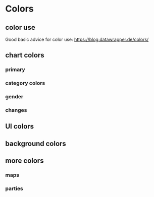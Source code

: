

<Meta title="I Styleguide/1 Colors" />

# Colors

## color use

Good basic advice for color use: https://blog.datawrapper.de/colors/

## chart colors

<ColorPalette>
  <h3>primary</h3>
  <ColorItem
    title="darkBlue | blue | lightBlue"
    subtitle="default color for single color chart"
    colors={['#20006c', darken(0.1, colors.blue), darken(0.1, colors.lightBlue)]}
  />

  <h3>category colors</h3>
  <ColorItem
    title="darkBlue | darkCyan | darkMagenta | orange | bordeaux  | lightGrey"
    subtitle="for secondary buttons or unselected tabs"
    colors={['#20006c', darken(0.05, colors.cyan), colors.darkMagenta, colors.orange, lighten(0.12, colors.bordeaux), colors.lightGrey]} />
  <ColorItem
    title="blue | cyan | magenta | honey | lightBordeaux | lightGrey"
    subtitle="for secondary buttons or unselected tabs"
    colors={[darken(0.1, colors.blue), colors.cyan, shade(-0.05, colors.magenta), colors.honey, lighten(0.2, colors.bordeaux), colors.lightGrey]} />
  <ColorItem
    title="lightBlue | lightCyan | lightMagenta | yellow | coral | lightGrey "
    subtitle="for secondary buttons or unselected tabs"
    colors={[darken(0.1, colors.lightBlue), lighten(0.12, colors.cyan), tint(0.2, saturate(0.25,colors.magenta)), colors.yellow, lighten(0.3, colors.bordeaux), colors.lightGrey]} />

  <h3>gender</h3>
  <ColorItem title="darkMagenta | cyan" subtitle="female | male" colors={[colors.darkMagenta, colors.cyan]} />
  <h3>changes</h3>
  <ColorItem title="orange | blue | darkBeige" subtitle="increase | decrease | unchanged" colors={[colors.orange, colors.blue, colors.darkBeige]} />
</ColorPalette>

## UI colors

<ColorPalette>
  <ColorItem title="red" subtitle="rbb brand color – for primary actions (read means clikacble)" colors={[colors.red]} />
  <ColorItem title="lightGrey" subtitle="for secondary buttons or unselected tabs" colors={[colors.lightGrey]} />
  <ColorItem title="grey" subtitle="e.g. grey lines" colors={[colors.grey]} />
  <ColorItem title="darkGrey" subtitle="for text and as background for buttons or selected tabs" colors={[colors.darkGrey]} />
  <ColorItem title="black" subtitle="for text" colors={['black']} />
</ColorPalette>

## background colors

<ColorPalette>
  <ColorItem title="colors.backgroundGrey" subtitle="background for toolboxes and infoboxes" colors={[colors.backgroundGrey]} />
  <ColorItem title="colors.beige" subtitle="as a background for maps and charts" colors={[colors.beige]} />
  <ColorItem title="colors.darkBeige" subtitle="like light grey but in combination with beige" colors={[colors.darkBeige]} />
</ColorPalette>

## more colors
<ColorPalette>
  <h3>maps</h3>
  <ColorItem title="lightWaterBlue | darkWaterBlue" subtitle="water" colors={[colors.lightWaterBlue, colors.darkWaterBlue]} />
  <h3>parties</h3>
  <ColorItem title="colors.spd" subtitle="SPD" colors={[colors.spd]} />
  <ColorItem title="colors.cdu" subtitle="CDU" colors={[colors.cdu]} />
  <ColorItem title="colors.afd" subtitle="AFD" colors={[colors.afd]} />
  <ColorItem title="colors.fdp" subtitle="FDP" colors={[colors.fdp]} />
  <ColorItem title="colors.gruene" subtitle="B90 / GRÜENE" colors={[colors.gruene]} />
  <ColorItem title="colors.orange" subtitle="BVB / FW" colors={[colors.orange]} />
  <ColorItem title="colors.darkBeige" subtitle="Fraktionslos" colors={[colors.darkBeige]} />
</ColorPalette>
